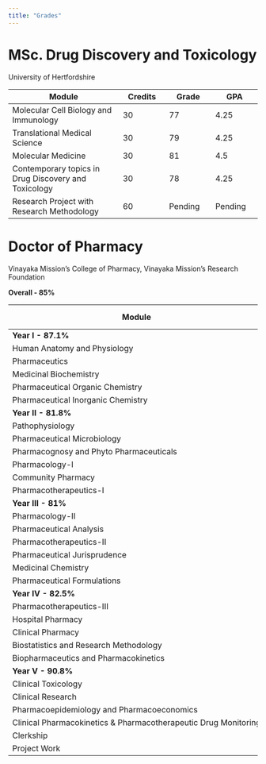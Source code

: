 ```yaml
---
title: "Grades"
---
```


# MSc. Drug Discovery and Toxicology

University of Hertfordshire

| Module | Credits | Grade | GPA |
|--------------------------------|--------------|--------------|--------------|
| Molecular Cell Biology and Immunology | 30 | 77 | 4.25 |
| Translational Medical Science | 30 | 79 | 4.25 |
| Molecular Medicine | 30 | 81 | 4.5 |
| Contemporary topics in Drug Discovery and Toxicology | 30 | 78 | 4.25 |
| Research Project with Research Methodology | 60 | Pending | Pending |

# Doctor of Pharmacy

Vinayaka Mission's College of Pharmacy, Vinayaka Mission's Research Foundation

**Overall - 85%**

| Module | Score | Out of |
|------------------------|------------------------|------------------------|
| **Year I - 87.1%** |  |  |
| Human Anatomy and Physiology | 174 | 200 |
| Pharmaceutics | 156 | 200 |
| Medicinal Biochemistry | 191 | 200 |
| Pharmaceutical Organic Chemistry | 175 | 200 |
| Pharmaceutical Inorganic Chemistry | 175 | 200 |
| **Year II - 81.8%** |  |  |
| Pathophysiology | 70 | 100 |
| Pharmaceutical Microbiology | 166 | 200 |
| Pharmacognosy and Phyto Pharmaceuticals | 176 | 200 |
| Pharmacology-I | 159 | 200 |
| Community Pharmacy | 79 | 100 |
| Pharmacotherapeutics-I | 183 | 200 |
| **Year III - 81%** |  |  |
| Pharmacology-II | 173 | 200 |
| Pharmaceutical Analysis | 158 | 200 |
| Pharmacotherapeutics-II | 165 | 200 |
| Pharmaceutical Jurisprudence | 68 | 100 |
| Medicinal Chemistry | 180 | 200 |
| Pharmaceutical Formulations | 160 | 200 |
| **Year IV - 82.5%** |  |  |
| Pharmacotherapeutics-III | 169 | 200 |
| Hospital Pharmacy | 164 | 200 |
| Clinical Pharmacy | 173 | 200 |
| Biostatistics and Research Methodology | 81 | 100 |
| Biopharmaceutics and Pharmacokinetics | 157 | 200 |
| **Year V - 90.8%** |  |  |
| Clinical Toxicology | 83 | 100 |
| Clinical Research | 96 | 100 |
| Pharmacoepidemiology and Pharmacoeconomics | 93 | 100 |
| Clinical Pharmacokinetics & Pharmacotherapeutic Drug Monitoring | 94 | 100 |
| Clerkship | 94 | 100 |
| Project Work | 85 | 100 |
